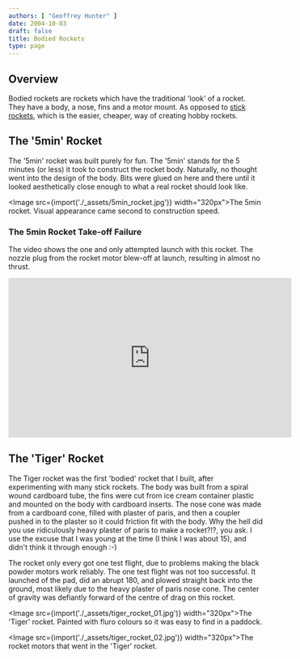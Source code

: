 ```yaml
---
authors: [ "Geoffrey Hunter" ]
date: 2004-10-03
draft: false
title: Bodied Rockets
type: page
---
```



## Overview

Bodied rockets are rockets which have the traditional 'look' of a rocket. They have a body, a nose, fins and a motor mount. As opposed to [stick rockets](/pyrotechnics/rocketry/stick-rockets), which is the easier, cheaper, way of creating hobby rockets.

## The '5min' Rocket

The '5min' rocket was built purely for fun. The '5min' stands for the 5 minutes (or less) it took to construct the rocket body. Naturally, no thought went into the design of the body. Bits were glued on here and there until it looked aesthetically close enough to what a real rocket should look like.

<Image src={import('./_assets/5min_rocket.jpg')} width="320px">The 5min rocket. Visual appearance came second to construction speed.</Image>

### The 5min Rocket Take-off Failure

The video shows the one and only attempted launch with this rocket. The nozzle plug from the rocket motor blew-off at launch, resulting in almost no thrust.

<iframe width="560" height="315" src="https://www.youtube.com/embed/II7fkhuhlNE" frameborder="0" allow="accelerometer; autoplay; encrypted-media; gyroscope; picture-in-picture" allowfullscreen></iframe>

## The 'Tiger' Rocket

The Tiger rocket was the first 'bodied' rocket that I built, after experimenting with many stick rockets. The body was built from a spiral wound cardboard tube, the fins were cut from ice cream container plastic and mounted on the body with cardboard inserts. The nose cone was made from a cardboard cone, filled with plaster of paris, and then a coupler pushed in to the plaster so it could friction fit with the body. Why the hell did you use ridiculously heavy plaster of paris to make a rocket?!?, you ask. I use the excuse that I was young at the time (I think I was about 15), and didn't think it through enough :-)

The rocket only every got one test flight, due to problems making the black powder motors work reliably. The one test flight was not too successful. It launched of the pad, did an abrupt 180, and plowed straight back into the ground, most likely due to the heavy plaster of paris nose cone. The center of gravity was defiantly forward of the centre of drag on this rocket.

<Image src={import('./_assets/tiger_rocket_01.jpg')} width="320px">The 'Tiger' rocket. Painted with fluro colours so it was easy to find in a paddock.</Image>

<Image src={import('./_assets/tiger_rocket_02.jpg')} width="320px">The rocket motors that went in the 'Tiger' rocket.</Image>